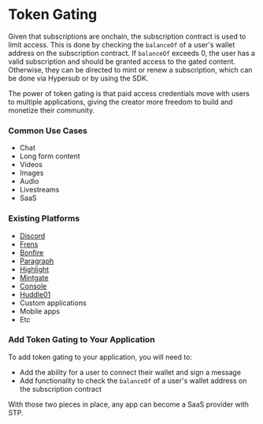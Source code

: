 # Token Gating

Given that subscriptions are onchain, the subscription contract is used to limit access. This is done by checking the `balanceOf` of a user's wallet address on the subscription contract.
If `balanceOf` exceeds 0, the user has a valid subscription and should be granted access to the gated content. Otherwise, they can be directed to mint or renew a subscription, which can be done via Hypersub or by using the SDK.

The power of token gating is that paid access credentials move with users to multiple applications, giving the creator more freedom to build and monetize their community.

### Common Use Cases
* Chat
* Long form content
* Videos
* Images
* Audio
* Livestreams
* SaaS

### Existing Platforms

* [Discord](https://discord.com/)
* [Frens](https://www.frens.lol/)
* [Bonfire](https://www.bonfire.xyz/)
* [Paragraph](https://paragraph.xyz/)
* [Highlight](https://highlight.xyz/)
* [Mintgate](https://www.mintgate.io/)
* [Console](https://www.console.xyz/)
* [Huddle01](https://www.huddle01.com/)
* Custom applications
* Mobile apps
* Etc

### Add Token Gating to Your Application

To add token gating to your application, you will need to:
* Add the ability for a user to connect their wallet and sign a message
* Add functionality to check the `balanceOf` of a user's wallet address on the subscription contract

With those two pieces in place, any app can become a SaaS provider with STP.

